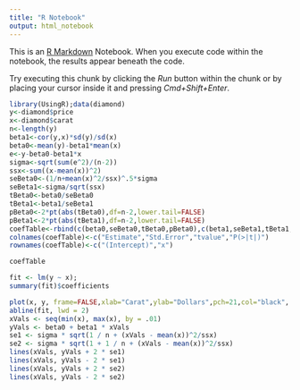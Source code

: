 ```yaml
---
title: "R Notebook"
output: html_notebook
---
```


This is an [R Markdown](http://rmarkdown.rstudio.com) Notebook. When you execute code within the notebook, the results appear beneath the code. 

Try executing this chunk by clicking the *Run* button within the chunk or by placing your cursor inside it and pressing *Cmd+Shift+Enter*. 

```r
library(UsingR);data(diamond)
y<-diamond$price
x<-diamond$carat
n<-length(y) 
beta1<-cor(y,x)*sd(y)/sd(x)
beta0<-mean(y)-beta1*mean(x)
e<-y-beta0-beta1*x
sigma<-sqrt(sum(e^2)/(n-2))
ssx<-sum((x-mean(x))^2)
seBeta0<-(1/n+mean(x)^2/ssx)^.5*sigma
seBeta1<-sigma/sqrt(ssx)
tBeta0<-beta0/seBeta0
tBeta1<-beta1/seBeta1 
pBeta0<-2*pt(abs(tBeta0),df=n-2,lower.tail=FALSE) 
pBeta1<-2*pt(abs(tBeta1),df=n-2,lower.tail=FALSE) 
coefTable<-rbind(c(beta0,seBeta0,tBeta0,pBeta0),c(beta1,seBeta1,tBeta1,pBeta1)) 
colnames(coefTable)<-c("Estimate","Std.Error","tvalue","P(>|t|)") 
rownames(coefTable)<-c("(Intercept)","x")

coefTable
```



```r
fit <- lm(y ~ x);
summary(fit)$coefficients
```


```r
plot(x, y, frame=FALSE,xlab="Carat",ylab="Dollars",pch=21,col="black", bg="lightblue", cex=2)
abline(fit, lwd = 2)
xVals <- seq(min(x), max(x), by = .01)
yVals <- beta0 + beta1 * xVals
se1 <- sigma * sqrt(1 / n + (xVals - mean(x))^2/ssx)
se2 <- sigma * sqrt(1 + 1 / n + (xVals - mean(x))^2/ssx)
lines(xVals, yVals + 2 * se1)
lines(xVals, yVals - 2 * se1)
lines(xVals, yVals + 2 * se2)
lines(xVals, yVals - 2 * se2)
```


